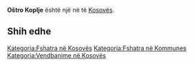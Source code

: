 {{Fshat në Kosovës
 | Emri                = Oštro Koplje
| sqi_V_name = Maja e Mprehtë
| sqi_V_FULL_NAME_RO = Maja e Mprehtë
| sqi_V_FULL_NAME_ND_RO = Maja e Mprehte
| sqi_V_SORT_NAME_RG = MPREHTE MAJAE
| sqi_V_FULL_NAME_RG = Mprehtë, Maja e
| sqi_V_FULL_NAME_ND_RG = Mprehte, Maja e
| sqi_V_name = Maja e Mprehtë
| sqi_V_FULL_NAME_RO = Maja e Mprehtë
| sqi_V_FULL_NAME_ND_RO = Maja e Mprehte
| sqi_V_SORT_NAME_RG = MPREHTE MAJAE
| sqi_V_FULL_NAME_RG = Mprehtë, Maja e
| sqi_V_FULL_NAME_ND_RG = Mprehte, Maja e
| srp_N_name = Oštro Koplje
| srp_N_FULL_NAME_RO = Oštro Koplje
| srp_N_FULL_NAME_ND_RO = Ostro Koplje
| srp_N_SORT_NAME_RG = OSTROKOPLJE
| srp_N_FULL_NAME_RG = Oštro Koplje
| srp_N_FULL_NAME_ND_RG = Ostro Koplje
| sqi_V_name = Maja e Mprehtë
| sqi_V_FULL_NAME_RO = Maja e Mprehtë
| sqi_V_FULL_NAME_ND_RO = Maja e Mprehte
| sqi_V_SORT_NAME_RG = MPREHTE MAJAE
| sqi_V_FULL_NAME_RG = Mprehtë, Maja e
| sqi_V_FULL_NAME_ND_RG = Mprehte, Maja e
| sqi_V_name = Maja e Mprehtë
| sqi_V_FULL_NAME_RO = Maja e Mprehtë
| sqi_V_FULL_NAME_ND_RO = Maja e Mprehte
| sqi_V_SORT_NAME_RG = MPREHTE MAJAE
| sqi_V_FULL_NAME_RG = Mprehtë, Maja e
| sqi_V_FULL_NAME_ND_RG = Mprehte, Maja e

 | Emri (Rasa dhanore) = 
 | Figura              = 
 | Shteti              = Kosovo
 | Komuna              = 
 | Kodi postar         = 
 | Sipërfaqja          = 

 | Popullsia           = 

 | Regj. i popullsisë  = 
 | Dend. e popullsisë  = 
 | Faqja zyrtare       = 
 <!--- Koordinatat ----> 
 | Gjerësia            = 43.019444
 | Gjatësia            = 21.014722
 | Lartësia            = 
}}
'''Oštro Koplje''' është një [[]] në [[]] të [[Kosovës]].

<!-- == Gjeografia == -->
<!-- == Historia == -->
<!-- == Demografia == -->
== Shih edhe ==
{{Komuna }}
{{Kosovo-Administrata-Cung}}

[[Kategoria:Fshatra në Kosovës]]
[[Kategoria:Fshatra në Kommunes ]]
[[Kategoria:Vendbanime në Kosovës]]